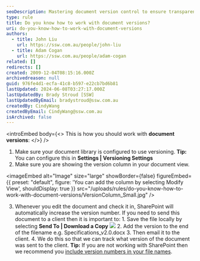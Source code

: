 ```yaml
---
seoDescription: Mastering document version control to ensure transparency and collaboration.
type: rule
title: Do you know how to work with document versions?
uri: do-you-know-how-to-work-with-document-versions
authors:
  - title: John Liu
    url: https://ssw.com.au/people/john-liu
  - title: Adam Cogan
    url: https://ssw.com.au/people/adam-cogan
related: []
redirects: []
created: 2009-12-04T08:15:16.000Z
archivedreason: null
guid: 976fe4d1-ecfa-41c8-b597-e22cb7bd6b81
lastUpdated: 2024-06-08T03:27:17.000Z
lastUpdatedBy: Brady Stroud [SSW]
lastUpdatedByEmail: bradystroud@ssw.com.au
createdBy: CindyWang
createdByEmail: CindyWang@ssw.com.au
isArchived: false
---
```


<introEmbed
  body={<>
This is how you should work with **document versions**:
  </>}
/>
1. Make sure your document library is configured to use versioning.
   **Tip:** You can configure this in **Settings | Versioning Settings**
2. Make sure you are showing the version column in your document view.
   
<imageEmbed
  alt="Image"
  size="large"
  showBorder={false}
  figureEmbed={{
    preset: "default",
    figure: 'You can add the column by selecting Modify View',
    shouldDisplay: true
  }}
  src="/uploads/rules/do-you-know-how-to-work-with-document-versions/VersionColumn_Small.jpg"
/>

3. Whenever you edit the document and check it in, SharePoint will automatically increase the version number. If you need to send this document to a client then it is important to: 1. Save the file locally by selecting **Send To | Download a Copy**
   ![](/uploads/rules/do-you-know-how-to-work-with-document-versions/SaveFileLocally_Small.jpg) 2. Add the version to the end of the filename e.g. Specifications_v2.0.docx 3. Then email it to the client. 4. We do this so that we can track what version of the document was sent to the client.
   **Tip:** If you are not working with SharePoint then we recommend you [include version numbers in your file names](/show-version-numbers/).
